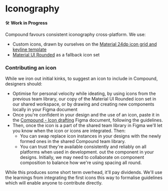 
<Meta title="Foundations/Iconography" />

# Iconography

🛠 **Work in Progress**


Compound favours consistent iconography cross-platform. We use:

- Custom icons, drawn by ourselves on the [Material 24dp icon grid and keyline template](https://m3.material.io/styles/icons/designing-icons#8754553f-29d9-4671-b163-123b8e7b8f1e)
- [Material UI Rounded](https://fonts.google.com/icons?icon.style=Rounded) as a fallback icon set


### Contributing an icon

While we iron out initial kinks, to suggest an icon to include in Compound, designers should:

- Optimise for personal velocity while ideating, by using icons from the previous team library, our copy of the Material UI Rounded icon set in our shared workspace, or by drawing and creating new components locally in your Figma document
- Once you're confident in your design and the use of an icon, paste it in the [Compound - Icon drafting]() Figma document, following the guidelines.
- Then, once the icon is a part of the shared team library in Figma we'll let you know when the icon or icons are integrated. Then:
    - You can swap replace icon instances in your designs with the newly formed ones in the shared Compound team library.
    - You can trust they're available consistently and reliably on all platforms when used in development.
    out the component in your designs. Initially, we may need to collaborate on component composition to balance how we're using spacing all round. 

While this produces some short term overhead, it'll pay dividends. We'll use the learnings from integrating the first icons this way to formalise guidelines which will enable anyone to contribute directly.